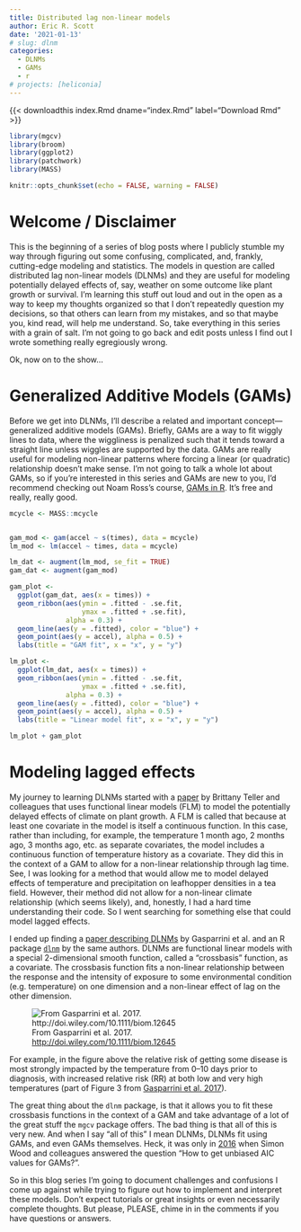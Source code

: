 ```yaml
---
title: Distributed lag non-linear models
author: Eric R. Scott
date: '2021-01-13'
# slug: dlnm
categories:
  - DLNMs
  - GAMs
  - r
# projects: [heliconia]
---
```

{{< downloadthis index.Rmd dname="index.Rmd" label="Download Rmd" >}}

```r
library(mgcv)
library(broom)
library(ggplot2)
library(patchwork)
library(MASS)

knitr::opts_chunk$set(echo = FALSE, warning = FALSE)
```

# Welcome / Disclaimer

This is the beginning of a series of blog posts where I publicly stumble my way through figuring out some confusing, complicated, and, frankly, cutting-edge modeling and statistics.
The models in question are called distributed lag non-linear models (DLNMs) and they are useful for modeling potentially delayed effects of, say, weather on some outcome like plant growth or survival.
I'm learning this stuff out loud and out in the open as a way to keep my thoughts organized so that I don't repeatedly question my decisions, so that others can learn from my mistakes, and so that maybe you, kind read, will help me understand.
So, take everything in this series with a grain of salt.
I'm not going to go back and edit posts unless I find out I wrote something really egregiously wrong.

Ok, now on to the show...

# Generalized Additive Models (GAMs)

Before we get into DLNMs, I'll describe a related and important concept---generalized additive models (GAMs).
Briefly, GAMs are a way to fit wiggly lines to data, where the wiggliness is penalized such that it tends toward a straight line unless wiggles are supported by the data.
GAMs are really useful for modeling non-linear patterns where forcing a linear (or quadratic) relationship doesn't make sense.
I'm not going to talk a whole lot about GAMs, so if you're interested in this series and GAMs are new to you, I'd recommend checking out Noam Ross's course, [GAMs in R](https://noamross.github.io/gams-in-r-course/).
It's free and really, really good.

```r
mcycle <- MASS::mcycle


gam_mod <- gam(accel ~ s(times), data = mcycle)
lm_mod <- lm(accel ~ times, data = mcycle)

lm_dat <- augment(lm_mod, se_fit = TRUE)
gam_dat <- augment(gam_mod)

gam_plot <- 
  ggplot(gam_dat, aes(x = times)) +
  geom_ribbon(aes(ymin = .fitted - .se.fit,
                  ymax = .fitted + .se.fit),
              alpha = 0.3) +
  geom_line(aes(y = .fitted), color = "blue") +
  geom_point(aes(y = accel), alpha = 0.5) +
  labs(title = "GAM fit", x = "x", y = "y")

lm_plot <-
  ggplot(lm_dat, aes(x = times)) +
  geom_ribbon(aes(ymin = .fitted - .se.fit,
                  ymax = .fitted + .se.fit),
              alpha = 0.3) +
  geom_line(aes(y = .fitted), color = "blue") +
  geom_point(aes(y = accel), alpha = 0.5) +
  labs(title = "Linear model fit", x = "x", y = "y")

lm_plot + gam_plot
```

# Modeling lagged effects

My journey to learning DLNMs started with a [paper](https://onlinelibrary.wiley.com/doi/abs/10.1111/2041-210X.12486) by Brittany Teller and colleagues that uses functional linear models (FLM) to model the potentially delayed effects of climate on plant growth.
A FLM is called that because at least one covariate in the model is itself a continuous function.
In this case, rather than including, for example, the temperature 1 month ago, 2 months ago, 3 months ago, etc. as separate covariates, the model includes a continuous function of temperature history as a covariate.
They did this in the context of a GAM to allow for a non-linear relationship through lag time.
See, I was looking for a method that would allow me to model delayed effects of temperature and precipitation on leafhopper densities in a tea field.
However, their method did not allow for a non-linear climate relationship (which seems likely), and, honestly, I had a hard time understanding their code.
So I went searching for something else that could model lagged effects.

I ended up finding a [paper describing DLNMs](http://doi.wiley.com/10.1111/biom.12645) by Gasparrini et al. and an R package [`dlnm`](http://www.jstatsoft.org/v43/i08/) by the same authors.
DLNMs are functional linear models with a special 2-dimensional smooth function, called a "crossbasis" function, as a covariate.
The crossbasis function fits a non-linear relationship between the response and the intensity of exposure to some environmental condition (e.g. temperature) on one dimension and a non-linear effect of lag on the other dimension.

![From Gasparrini et al. 2017. <http://doi.wiley.com/10.1111/biom.12645>](gasparrini.png){fig-alt="A 3D plot of a wavy blue surface.  The three axes are labeled \"RR\", \"Temperature (C)\" and \"Lag\".  It shows the highest value along the RR axis when lag is 0 and Temperature is highest at 30.  The rest of the surface is mostly flat with RR around 1."}

For example, in the figure above the relative risk of getting some disease is most strongly impacted by the temperature from 0--10 days prior to diagnosis, with increased relative risk (RR) at both low and very high temperatures (part of Figure 3 from [Gasparrini et al. 2017](http://doi.wiley.com/10.1111/biom.12645)).

The great thing about the `dlnm` package, is that it allows you to fit these crossbasis functions in the context of a GAM and take advantage of a lot of the great stuff the `mgcv` package offers.
The bad thing is that all of this is very new.
And when I say "all of this" I mean DLNMs, DLNMs fit using GAMs, and even GAMs themselves.
Heck, it was only in [2016](https://doi.org/10.1080/01621459.2016.1180986) when Simon Wood and colleagues answered the question "How to get unbiased AIC values for GAMs?".

So in this blog series I'm going to document challenges and confusions I come up against while trying to figure out how to implement and interpret these models.
Don't expect tutorials or great insights or even necessarily complete thoughts.
But please, PLEASE, chime in in the comments if you have questions or answers.
